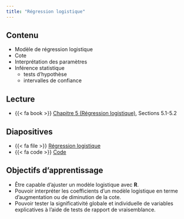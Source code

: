 ```yaml
---
title: "Régression logistique"
---
```


## Contenu

- Modèle de régression logistique
- Cote
- Interprétation des paramètres
- Inférence statistique
    - tests d'hypothèse
    - intervalles de confiance

## Lecture


- {{< fa book >}} [Chapitre 5 (Régression logistique)](https://lbelzile.github.io/math60602/05-reglogistique.html), Sections 5.1-5.2


## Diapositives 

- {{< fa file >}} [Régression logistique](/diapos/MATH60602-diapos6.pdf)
- {{< fa code >}} [Code](/code/MATH60602-diapos6.R)

<!--
<iframe width="600" height="338" src="http://docs.google.com/gview?url=https://lbelzile.github.io/multi/diapos/MATH60602-diapos3.pdf&embedded=true" frameborder="0"></iframe>
-->

## Objectifs d'apprentissage

- Être capable d'ajuster un modèle logistique avec **R**.
- Pouvoir interpréter les coefficients d'un modèle logistique en terme d'augmentation ou de diminution de la cote.
- Pouvoir tester la significativité globale et individuelle de variables explicatives à l'aide de tests de rapport de vraisemblance.
